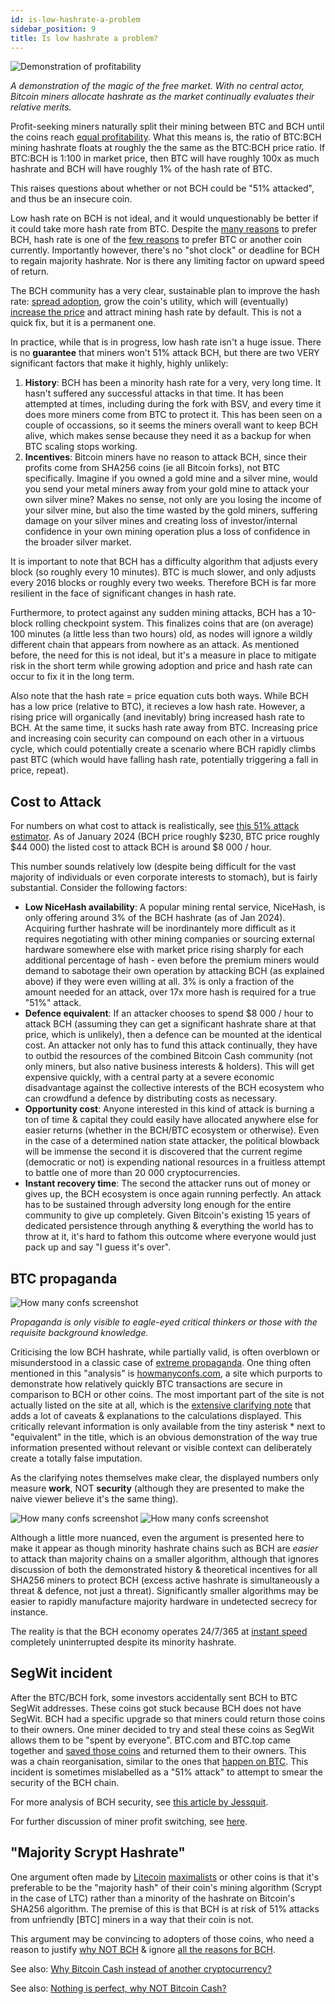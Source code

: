 ```yaml
---
id: is-low-hashrate-a-problem
sidebar_position: 9
title: Is low hashrate a problem?
---
```




<img src={profitabilityUrl} alt="Demonstration of profitability" />

_A demonstration of the magic of the free market. With no central actor, Bitcoin miners allocate hashrate as the market continually evaluates their relative merits._

Profit-seeking miners naturally split their mining between BTC and BCH until the coins reach [equal profitability](https://cash.coin.dance/blocks/profitability). What this means is, the ratio of BTC:BCH mining hashrate floats at roughly the the same as the BTC:BCH price ratio. If BTC:BCH is 1:100 in market price, then BTC will have roughly 100x as much hashrate and BCH will have roughly 1% of the hash rate of BTC.

This raises questions about whether or not BCH could be "51% attacked", and thus be an insecure coin.

Low hash rate on BCH is not ideal, and it would unquestionably be better if it could take more hash rate from BTC. Despite the [many reasons](/faqs/BCH/why-bitcoin-cash) to prefer BCH, hash rate is one of the [few reasons](/faqs/BCH/why-not-bitcoin-cash) to prefer BTC or another coin currently. Importantly however, there's no "shot clock" or deadline for BCH to regain majority hashrate. Nor is there any limiting factor on upward speed of return.

The BCH community has a very clear, sustainable plan to improve the hash rate: [spread adoption](/faqs/BCH/is-bch-spreading), grow the coin's utility, which will (eventually) [increase the price](/faqs/BCH-vs-BTC/if-bch-is-so-great-why-is-the-price-low) and attract mining hash rate by default. This is not a quick fix, but it is a permanent one.

In practice, while that is in progress, low hash rate isn't a huge issue. There is no **guarantee** that miners won't 51% attack BCH, but there are two VERY significant factors that make it highly, highly unlikely:

1. **History**: BCH has been a minority hash rate for a very, very long time. It hasn't suffered any successful attacks in that time. It has been attempted at times, including during the fork with BSV, and every time it does more miners come from BTC to protect it. This has been seen on a couple of occassions, so it seems the miners overall want to keep BCH alive, which makes sense because they need it as a backup for when BTC scaling stops working.
2. **Incentives**: Bitcoin miners have no reason to attack BCH, since their profits come from SHA256 coins (ie all Bitcoin forks), not BTC specifically. Imagine if you owned a gold mine and a silver mine, would you send your metal miners away from your gold mine to attack your own silver mine? Makes no sense, not only are you losing the income of your silver mine, but also the time wasted by the gold miners, suffering damage on your silver mines and creating loss of investor/internal confidence in your own mining operation plus a loss of confidence in the broader silver market.

It is important to note that BCH has a difficulty algorithm that adjusts every block (so roughly every 10 minutes). BTC is much slower, and only adjusts every 2016 blocks or roughly every two weeks. Therefore BCH is far more resilient in the face of significant changes in hash rate.

Furthermore, to protect against any sudden mining attacks, BCH has a 10-block rolling checkpoint system. This finalizes coins that are (on average) 100 minutes (a little less than two hours) old, as nodes will ignore a wildly different chain that appears from nowhere as an attack. As mentioned before, the need for this is not ideal, but it's a measure in place to mitigate risk in the short term while growing adoption and price and hash rate can occur to fix it in the long term.

Also note that the hash rate = price equation cuts both ways. While BCH has a low price (relative to BTC), it recieves a low hash rate. However, a rising price will organically (and inevitably) bring increased hash rate to BCH. At the same time, it sucks hash rate away from BTC. Increasing price and increasing coin security can compound on each other in a virtuous cycle, which could potentially create a scenario where BCH rapidly climbs past BTC (which would have falling hash rate, potentially triggering a fall in price, repeat).

## Cost to Attack

For numbers on what cost to attack is realistically, see [this 51% attack estimator](https://www.crypto51.app/). As of January 2024 (BCH price roughly $230, BTC price roughly $44 000) the listed cost to attack BCH is around $8 000 / hour.

This number sounds relatively low (despite being difficult for the vast majority of individuals or even corporate interests to stomach), but is fairly substantial. Consider the following factors:

- **Low NiceHash availability**: A popular mining rental service, NiceHash, is only offering around 3% of the BCH hashrate (as of Jan 2024). Acquiring further hashrate will be inordinantely more difficult as it requires negotiating with other mining companies or sourcing external hardware somewhere else with market price rising sharply for each additional percentage of hash - even before the premium miners would demand to sabotage their own operation by attacking BCH (as explained above) if they were even willing at all. 3% is only a fraction of the amount needed for an attack, over 17x more hash is required for a true "51%" attack.
- **Defence equivalent**: If an attacker chooses to spend $8 000 / hour to attack BCH (assuming they can get a significant hashrate share at that price, which is unlikely), then a defence can be mounted at the identical cost. An attacker not only has to fund this attack continually, they have to outbid the resources of the combined Bitcoin Cash community (not only miners, but also native business interests & holders). This will get expensive quickly, with a central party at a severe economic disadvantage against the collective interests of the BCH ecosystem who can crowdfund a defence by distributing costs as necessary.
- **Opportunity cost**: Anyone interested in this kind of attack is burning a ton of time & capital they could easily have allocated anywhere else for easier returns (whether in the BCH/BTC ecosystem or otherwise). Even in the case of a determined nation state attacker, the political blowback will be immense the second it is discovered that the current regime (democratic or not) is expending national resources in a fruitless attempt to battle one of more than 20 000 cryptocurrencies.
- **Instant recovery time**: The second the attacker runs out of money or gives up, the BCH ecosystem is once again running perfectly. An attack has to be sustained through adversity long enough for the entire community to give up completely. Given Bitcoin's existing 15 years of dedicated persistence through anything & everything the world has to throw at it, it's hard to fathom this outcome where everyone would just pack up and say "I guess it's over".

## BTC propaganda

<img src={howManyConfsUrl} alt="How many confs screenshot" />

_Propaganda is only visible to eagle-eyed critical thinkers or those with the requisite background knowledge._

Criticising the low BCH hashrate, while partially valid, is often overblown or misunderstood in a classic case of [extreme propaganda](/faqs/BCH-vs-BTC/why-is-there-so-much-propaganda-in-btc). One thing often mentioned in this "analysis" is [howmanyconfs.com](https://howmanyconfs.com/), a site which purports to demonstrate how relatively quickly BTC transactions are secure in comparison to BCH or other coins. The most important part of the site is not actually listed on the site at all, which is the [extensive clarifying note](https://github.com/lukechilds/howmanyconfs.com/blob/master/README.md#how-are-these-values-calculated) that adds a lot of caveats & explanations to the calculations displayed. This critically relevant information is only available from the tiny asterisk * next to "equivalent" in the title, which is an obvious demonstration of the way true information presented without relevant or visible context can deliberately create a totally false imputation.

As the clarifying notes themselves make clear, the displayed numbers only measure **work**, NOT **security** (although they are presented to make the naive viewer believe it's the same thing).

<img src={howManyConfs1Url} alt="How many confs screenshot" />

<img src={howManyConfs2Url} alt="How many confs screenshot" />

Although a little more nuanced, even the argument is presented here to make it appear as though minority hashrate chains such as BCH are *easier* to attack than majority chains on a smaller algorithm, although that ignores discussion of both the demonstrated history & theoretical incentives for all SHA256 miners to protect BCH (excess active hashrate is simultaneously a threat & defence, not just a threat). Significantly smaller algorithms may be easier to rapidly manufacture majority hardware in undetected secrecy for instance.

The reality is that the BCH economy operates 24/7/365 at [instant speed](/faqs/Tech/Other/what-is-0-conf) completely uninterrupted despite its minority hashrate.

## SegWit incident

After the BTC/BCH fork, some investors accidentally sent BCH to BTC SegWit addresses. These coins got stuck because BCH does not have SegWit. BCH had a specific upgrade so that miners could return those coins to their owners. One miner decided to try and steal these coins as SegWit allows them to be "spent by everyone". BTC.com and BTC.top came together and [saved those coins](https://blog.coinbase.com/a-deep-dive-into-the-recent-bch-hard-fork-incident-2ee14132f435) and returned them to their owners. This was a chain reorganisation, similar to the ones that [happen on BTC](https://www.coindesk.com/tech/2021/01/21/the-bitcoin-double-spend-that-never-happened/). This incident is sometimes mislabelled as a "51% attack" to attempt to smear the security of the BCH chain.

For more analysis of BCH security, see [this article by Jessquit](https://read.cash/@Jessquit/debunking-btc-is-more-secure-than-bch-e77527a9).

For further discussion of miner profit switching, see [here](https://www.reddit.com/r/btc/comments/14p581h/does_hashrate_follow_price_do_crypto_miners_truly/).

## "Majority Scrypt Hashrate"

One argument often made by [Litecoin](/faqs/Cryptocurrency/what-about-litecoin-ltc) [maximalists](/faqs/Culture/what-is-bitcoin-maximalism) or other coins is that it's preferable to be the "majority hash" of their coin's mining algorithm (Scrypt in the case of LTC) rather than a minority of the hashrate on Bitcoin's SHA256 algorithm. The premise of this is that BCH is at risk of 51% attacks from unfriendly [BTC] miners in a way that their coin is not.

This argument may be convincing to adopters of those coins, who need a reason to justify [why NOT BCH](/faqs/BCH/why-not-bitcoin-cash) & ignore [all the reasons for BCH](/faqs/BCH/why-bitcoin-cash).

See also: [Why Bitcoin Cash instead of another cryptocurrency?](/faqs/BCH/why-bitcoin-cash)

See also: [Nothing is perfect, why NOT Bitcoin Cash?](/faqs/BCH/why-not-bitcoin-cash)
